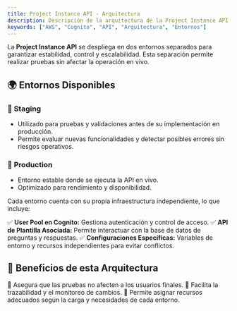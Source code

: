 ```yaml
---
title: Project Instance API - Arquitectura
description: Descripción de la arquitectura de la Project Instance API, incluyendo entornos de despliegue y beneficios.
keywords: ["AWS", "Cognito", "API", "Arquitectura", "Entornos"]
---
```


La **Project Instance API** se despliega en dos entornos separados para garantizar estabilidad, control y escalabilidad. Esta separación permite realizar pruebas sin afectar la operación en vivo.

## 🌍 Entornos Disponibles

### 🔹 **Staging**

- Utilizado para pruebas y validaciones antes de su implementación en producción.
- Permite evaluar nuevas funcionalidades y detectar posibles errores sin riesgos operativos.

### 🔹 **Production**

- Entorno estable donde se ejecuta la API en vivo.
- Optimizado para rendimiento y disponibilidad.

Cada entorno cuenta con su propia infraestructura independiente, lo que incluye:

✅ **User Pool en Cognito:** Gestiona autenticación y control de acceso.
✅ **API de Plantilla Asociada:** Permite interactuar con la base de datos de preguntas y respuestas.
✅ **Configuraciones Específicas:** Variables de entorno y recursos independientes para evitar conflictos.

## 📌 Beneficios de esta Arquitectura

🔸 Asegura que las pruebas no afecten a los usuarios finales.
🔸 Facilita la trazabilidad y el monitoreo de cambios.
🔸 Permite asignar recursos adecuados según la carga y necesidades de cada entorno.

